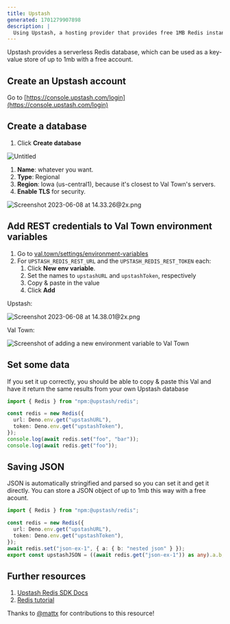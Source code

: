 ```yaml
---
title: Upstash
generated: 1701279907898
description: |
  Using Upstash, a hosting provider that provides free 1MB Redis instances.
---
```



Upstash provides a serverless Redis database, which can be used as a key-value
store of up to 1mb with a free account.

## Create an Upstash account

Go to [https://console.upstash.com/login](https://console.upstash.com/login)

## Create a database

1. Click **Create database**

![Untitled](./upstash/untitled.png)

1. **Name**: whatever you want.
2. **Type**: Regional
3. **Region**: Iowa (us-central1), because it's closest to Val Town's servers.
4. **Enable TLS** for security.

![Screenshot 2023-06-08 at 14.33.26@2x.png](./upstash/screenshot_2023-06-08_at_1433262x.png)

## Add REST credentials to Val Town environment variables

1. Go to [val.town/settings/environment-variables](https://www.val.town/settings/environment-variables)
2. For `UPSTASH_REDIS_REST_URL` and the `UPSTASH_REDIS_REST_TOKEN` each:
   1. Click **New env variable**.
   2. Set the names to `upstashURL` and `upstashToken`, respectively
   3. Copy & paste in the value
   4. Click **Add**

Upstash:

![Screenshot 2023-06-08 at 14.38.01@2x.png](./upstash/screenshot_2023-06-08_at_1438012x.png)

Val Town:

![Screenshot of adding a new environment variable to Val Town](./upstash/env-variable-new.png)

## Set some data

If you set it up correctly, you should be able to copy & paste this Val and have
it return the same results from your own Upstash database

```ts val
import { Redis } from "npm:@upstash/redis";

const redis = new Redis({
  url: Deno.env.get("upstashURL"),
  token: Deno.env.get("upstashToken"),
});
console.log(await redis.set("foo", "bar"));
console.log(await redis.get("foo"));
```

## Saving JSON

JSON is automatically stringified and parsed so you can set it and get it
directly. You can store a JSON object of up to 1mb this way with a free acount.

```ts val
import { Redis } from "npm:@upstash/redis";

const redis = new Redis({
  url: Deno.env.get("upstashURL"),
  token: Deno.env.get("upstashToken"),
});
await redis.set("json-ex-1", { a: { b: "nested json" } });
export const upstashJSON = ((await redis.get("json-ex-1")) as any).a.b;
```

## Further resources

1. [Upstash Redis SDK Docs](https://docs.upstash.com/redis/sdks/javascriptsdk/overview)
2. [Redis tutorial](https://redis.io/docs/data-types/tutorial/)

Thanks to [@mattx](https://www.val.town/mattx) for contributions to this
resource!
